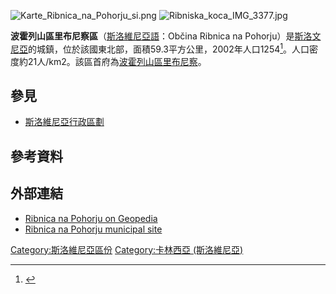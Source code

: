 {{expand|time=2017-02-03T15:58:04+00:00}}
{{refimprove|time=2017-02-03T15:58:04+00:00}}
[[File:Karte_Ribnica_na_Pohorju_si.png|thumb]]
[[File:Ribniska_koca_IMG_3377.jpg|thumb]]

'''波霍列山區里布尼察區'''（[[斯洛維尼亞語|斯洛維尼亞語]]：Občina Ribnica na Pohorju）是[[斯洛文尼亞|斯洛文尼亞]]的城鎮，位於該國東北部，面積59.3平方公里，2002年人口1254<ref>{{Cite web |url=http://www.stat.si/popis2002/en/ |title=Statistical Office of the Republic of Slovenia, census of 2002 |access-date=2017-02-03 |archive-date=2016-12-18 |archive-url=https://web.archive.org/web/20161218144633/http://www.stat.si/popis2002/en/ |dead-url=no }}</ref>。人口密度約21人/km2。該區首府為[[波霍列山區里布尼察|波霍列山區里布尼察]]。

==參見==
*[[斯洛維尼亞行政區劃|斯洛維尼亞行政區劃]]

==參考資料==
{{Reflist}}

==外部連結==
* [http://www.geopedia.si/Geopedia_en.html?params=L5567_F10126371_T973_vF_b4_x521687.65599999995_y154593.69449999998_s14 Ribnica na Pohorju on Geopedia] {{Wayback|url=http://www.geopedia.si/Geopedia_en.html?params=L5567_F10126371_T973_vF_b4_x521687.65599999995_y154593.69449999998_s14 |date=20190902085239 }}
* [http://www.ribnicanapohorju.si/ Ribnica na Pohorju municipal site] {{Wayback|url=http://www.ribnicanapohorju.si/ |date=20210120074530 }}

{{Slovenia-geo-stub}}
[[Category:斯洛維尼亞區份|Category:斯洛維尼亞區份]]
[[Category:卡林西亞_(斯洛維尼亞)|Category:卡林西亞 (斯洛維尼亞)]]